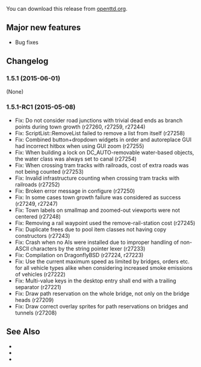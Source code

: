 {{en/-}}
{{en/Development/OTTDVersions}}
{{en/Archive/OpenTTD/Release|prev=en/Archive/OpenTTD/OpenTTD 1.5.0|next=en/Archive/OpenTTD/OpenTTD 1.5.2|date=2015-06-01}}

You can download this release from [http://www.openttd.org/en/download-stable/1.5.1 openttd.org].

==Major new features==
* Bug fixes

==Changelog==
===1.5.1 (2015-06-01)===
(None)

===1.5.1-RC1 (2015-05-08)===
* Fix: Do not consider road junctions with trivial dead ends as branch points during town growth {{en/Development/Design Drafts/Flyspray|6245}} (r27260, r27259, r27244)
* Fix: ScriptList::RemoveList failed to remove a list from itself {{en/Development/Design Drafts/Flyspray|6287}} (r27258)
* Fix: Combined button+dropdown widgets in order and autoreplace GUI had incorrect hitbox when using GUI zoom {{en/Development/Design Drafts/Flyspray|6270}} (r27255)
* Fix: When building a lock on DC_AUTO-removable water-based objects, the water class was always set to canal {{en/Development/Design Drafts/Flyspray|6264}} (r27254)
* Fix: When crossing tram tracks with railroads, cost of extra roads was not being counted {{en/Development/Design Drafts/Flyspray|6282}} (r27253)
* Fix: Invalid infrastructure counting when crossing tram tracks with railroads {{en/Development/Design Drafts/Flyspray|6281}} (r27252)
* Fix: Broken error message in configure {{en/Development/Design Drafts/Flyspray|6286}} (r27250)
* Fix: In some cases town growth failure was considered as success {{en/Development/Design Drafts/Flyspray|6240}} (r27249, r27247)
* Fix: Town labels on smallmap and zoomed-out viewports were not centered {{en/Development/Design Drafts/Flyspray|6257}} (r27248)
* Fix: Removing a rail waypoint used the remove-rail-station cost {{en/Development/Design Drafts/Flyspray|6251}} (r27245)
* Fix: Duplicate frees due to pool item classes not having copy constructors {{en/Development/Design Drafts/Flyspray|6285}} (r27243)
* Fix: Crash when no AIs were installed due to improper handling of non-ASCII characters by the string pointer lexer {{en/Development/Design Drafts/Flyspray|6272}} (r27233)
* Fix: Compilation on DragonflyBSD {{en/Development/Design Drafts/Flyspray|6274}} (r27224, r27223)
* Fix: Use the current maximum speed as limited by bridges, orders etc. for all vehicle types alike when considering increased smoke emissions of vehicles {{en/Development/Design Drafts/Flyspray|6278}} (r27222)
* Fix: Multi-value keys in the desktop entry shall end with a trailing separator (r27221)
* Fix: Draw path reservation on the whole bridge, not only on the bridge heads (r27209)
* Fix: Draw correct overlay sprites for path reservations on bridges and tunnels (r27208)

==See Also==
* {{en/Forum|topic=73044|Forum topic for 1.5.1}}
* {{en/Archive/OpenTTD/OTTDNewsArticle|219|The 1.5.1 news article}}
* {{en/Archive/OpenTTD/OTTDNewsArticle|218|The 1.5.1-RC1 news article}}